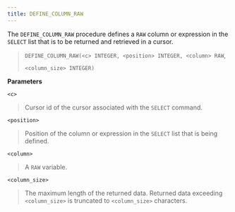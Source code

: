 ```yaml
---
title: DEFINE_COLUMN_RAW
---
```


The `DEFINE_COLUMN_RAW` procedure defines a `RAW` column or expression
in the `SELECT` list that is to be returned and retrieved in a cursor.

> `DEFINE_COLUMN_RAW(<c> INTEGER, <position> INTEGER, <column> RAW`,
> 
> `<column_size> INTEGER)`

**Parameters**

`<c>`

> Cursor id of the cursor associated with the `SELECT` command.

`<position>`

> Position of the column or expression in the `SELECT` list that is
> being defined.

`<column>`

> A `RAW` variable.

`<column_size>`

> The maximum length of the returned data. Returned data exceeding
> `<column_size>` is truncated to `<column_size>` characters.
